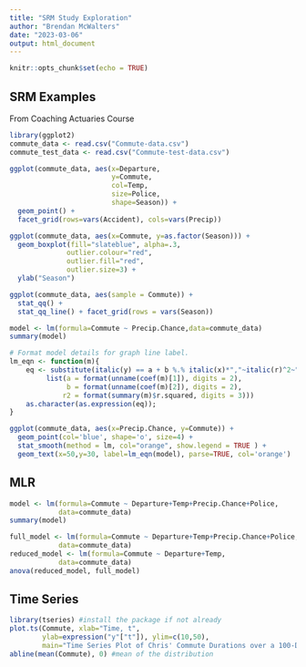 ```yaml
---
title: "SRM Study Exploration"
author: "Brendan McWalters"
date: "2023-03-06"
output: html_document
---
```


```r
knitr::opts_chunk$set(echo = TRUE)
```

## SRM Examples

From Coaching Actuaries Course

```r
library(ggplot2)
commute_data <- read.csv("Commute-data.csv")
commute_test_data <- read.csv("Commute-test-data.csv")
```

```r
ggplot(commute_data, aes(x=Departure, 
                         y=Commute, 
                         col=Temp, 
                         size=Police,
                         shape=Season)) + 
  geom_point() +
  facet_grid(rows=vars(Accident), cols=vars(Precip))

```

```r
ggplot(commute_data, aes(x=Commute, y=as.factor(Season))) + 
  geom_boxplot(fill="slateblue", alpha=.3,
              outlier.colour="red",
              outlier.fill="red",
              outlier.size=3) +
  ylab("Season")
```

```r
ggplot(commute_data, aes(sample = Commute)) +
  stat_qq() +
  stat_qq_line() + facet_grid(rows = vars(Season))
```

```r
model <- lm(formula=Commute ~ Precip.Chance,data=commute_data)
summary(model)
```

```r
# Format model details for graph line label.
lm_eqn <- function(m){
    eq <- substitute(italic(y) == a + b %.% italic(x)*","~italic(r)^2~"="~r2, 
         list(a = format(unname(coef(m)[1]), digits = 2),
              b = format(unname(coef(m)[2]), digits = 2),
             r2 = format(summary(m)$r.squared, digits = 3)))
    as.character(as.expression(eq));
}

```

```r

ggplot(commute_data, aes(x=Precip.Chance, y=Commute)) +
  geom_point(col='blue', shape='o', size=4) +
  stat_smooth(method = lm, col="orange", show.legend = TRUE ) +
  geom_text(x=50,y=30, label=lm_eqn(model), parse=TRUE, col='orange')
```


## MLR


```r
model <- lm(formula=Commute ~ Departure+Temp+Precip.Chance+Police,
            data=commute_data)
summary(model)
```

```r
full_model <- lm(formula=Commute ~ Departure+Temp+Precip.Chance+Police,
            data=commute_data)
reduced_model <- lm(formula=Commute ~ Departure+Temp,
            data=commute_data)
anova(reduced_model, full_model)

```

## Time Series

```r
library(tseries) #install the package if not already
plot.ts(Commute, xlab="Time, t", 
        ylab=expression("y"["t"]), ylim=c(10,50), 
        main="Time Series Plot of Chris' Commute Durations over a 100-Day Period")
abline(mean(Commute), 0) #mean of the distribution
```